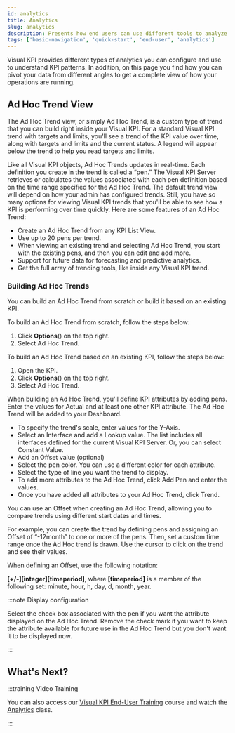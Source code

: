 ```yaml
---
id: analytics
title: Analytics
slug: analytics
description: Presents how end users can use different tools to analyze KPIs and understand patterns in Transpara's Visual KPIs software.
tags: ['basic-navigation', 'quick-start', 'end-user', 'analytics']
---
```



Visual KPI provides different types of analytics you can configure and use to understand KPI patterns. In addition, on this page you find how you can pivot your data from different angles to get a complete view of how your operations are running. 

## Ad Hoc Trend View 

The Ad Hoc Trend view, or simply Ad Hoc Trend, is a custom type of trend that you can build right inside your Visual KPI. For a standard Visual KPI trend with targets and limits, you'll see a trend of the KPI value over time, along with targets and limits and the current status. A legend will appear below the trend to help you read targets and limits.

Like all Visual KPI objects, Ad Hoc Trends updates in real-time. Each definition you create in the trend is called a “pen.” The Visual KPI Server retrieves or calculates the values associated with each pen definition based on the time range specified for the Ad Hoc Trend. The default trend view will depend on how your admin has configured trends. Still, you have so many options for viewing Visual KPI trends that you'll be able to see how a KPI is performing over time quickly. Here are some features of an Ad Hoc Trend:

- Create an Ad Hoc Trend from any KPI List View. 
- Use up to 20 pens per trend. 
- When viewing an existing trend and selecting Ad Hoc Trend, you start with the existing pens, and then you can edit and add more. 
- Support for future data for forecasting and predictive analytics. 
- Get the full array of trending tools, like inside any Visual KPI trend.  

<StylizedImage
  imgURL="img/docs/end-user/basic-navigation/analytics/basicvisualization-analytics-trendview.gif"
  alt="Analytics trend view"
/>

### Building Ad Hoc Trends 

You can build an Ad Hoc Trend from scratch or build it based on an existing KPI. 

To build an Ad Hoc Trend from scratch, follow the steps below:

1. Click **Options**(<SvgFont icon="188"/>) on the top right. 
2. Select Ad Hoc Trend. 

To build an Ad Hoc Trend based on an existing KPI, follow the steps below:

1. Open the KPI.
2. Click **Options**(<SvgFont icon="188"/>) on the top right. 
3. Select Ad Hoc Trend. 

<StylizedImage
  imgURL="img/docs/end-user/basic-navigation/analytics/basicvisualization-analytics-optionmenu.png"
  alt="Analytics option menu"
/>

When building an Ad Hoc Trend, you'll define KPI attributes by adding pens. Enter the values for Actual and at least one other KPI attribute. The Ad Hoc Trend will be added to your Dashboard. 

- To specify the trend's scale, enter values for the Y-Axis. 
- Select an Interface and add a Lookup value. The list includes all interfaces defined for the current Visual KPI Server. Or, you can select Constant Value. 
- Add an Offset value (optional) 
- Select the pen color. You can use a different color for each attribute. 
- Select the type of line you want the trend to display. 
- To add more attributes to the Ad Hoc Trend, click Add Pen and enter the values. 
- Once you have added all attributes to your Ad Hoc Trend, click Trend. 

You can use an Offset when creating an Ad Hoc Trend, allowing you to compare trends using different start dates and times.

For example, you can create the trend by defining pens and assigning an Offset of “-12month” to one or more of the pens. Then, set a custom time range once the Ad Hoc trend is drawn. Use the cursor to click on the trend and see their values.

When defining an Offset, use the following notation:

**\[+/-\]\[integer\]\[timeperiod\]**,
where **\[timeperiod\]** is a member of the following set: minute, hour, h, day, d, month, year.

<StylizedImage
  imgURL="img/docs/end-user/basic-navigation/analytics/basicvisualization-analytics-trendexample.gif"
  alt="Analytics trend example"
/>

:::note Display configuration

Select the check box associated with the pen if you want the attribute displayed on the Ad Hoc Trend. Remove the check mark if you want to keep the attribute available for future use in the Ad Hoc Trend but you don't want it to be displayed now.

:::

## What's Next? 

:::training Video Training

You can also access our [Visual KPI End-User Training](https://www.transpara.com/course/visual-kpi-end-user/) course and watch the [Analytics](https://www.transpara.com/lesson/analytics-end-user/) class.

:::